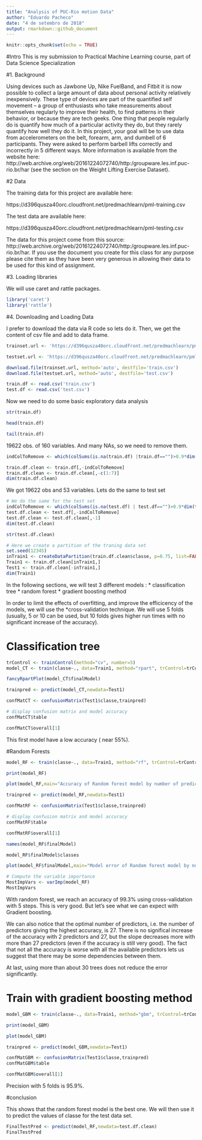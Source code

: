 ```yaml
---
title: "Analysis of PUC-Rio motion Data"
author: "Eduardo Pacheco"
date: "4 de setembro de 2018"
output: rmarkdown::github_document
---
```


```r
knitr::opts_chunk$set(echo = TRUE)
```
#Intro
This is my submission to Practical Machine Learning course, part of Data Science Specialization

#1. Background

Using devices such as Jawbone Up, Nike FuelBand, and Fitbit it is now possible to collect a large amount of data about personal activity relatively inexpensively. These type of devices are part of the quantified self movement – a group of enthusiasts who take measurements about themselves regularly to improve their health, to find patterns in their behavior, or because they are tech geeks. One thing that people regularly do is quantify how much of a particular activity they do, but they rarely quantify how well they do it. In this project, your goal will be to use data from accelerometers on the belt, forearm, arm, and dumbell of 6 participants. They were asked to perform barbell lifts correctly and incorrectly in 5 different ways. More information is available from the website here: http://web.archive.org/web/20161224072740/http:/groupware.les.inf.puc-rio.br/har (see the section on the Weight Lifting Exercise Dataset).


#2 Data

The training data for this project are available here:

https://d396qusza40orc.cloudfront.net/predmachlearn/pml-training.csv

The test data are available here:

https://d396qusza40orc.cloudfront.net/predmachlearn/pml-testing.csv

The data for this project come from this source: http://web.archive.org/web/20161224072740/http:/groupware.les.inf.puc-rio.br/har. If you use the document you create for this class for any purpose please cite them as they have been very generous in allowing their data to be used for this kind of assignment.

#3. Loading libraries

We will use caret and rattle packages.
```r
library('caret')
library('rattle')
```


#4. Downloading and Loading Data

I prefer to download the data via R code so lets do it. Then, we get the content of csv file and add to data frame.

```r
trainset.url <- 'https://d396qusza40orc.cloudfront.net/predmachlearn/pml-training.csv'

testset.url <- 'https://d396qusza40orc.cloudfront.net/predmachlearn/pml-testing.csv'

download.file(trainset.url, method='auto', destfile='train.csv')
download.file(testset.url, method='auto', destfile='test.csv')

train.df <- read.csv('train.csv')
test.df <- read.csv('test.csv')
```

Now we need to do some basic exploratory data analysis

```r
str(train.df)
```

```r
head(train.df)
```
```r
tail(train.df)
```


19622 obs. of  160 variables. And many NAs, so we need to remove them.
```r
indColToRemove <- which(colSums(is.na(train.df) |train.df=="")>0.9*dim(train.df)[1]) 

train.df.clean <- train.df[,-indColToRemove]
train.df.clean <- train.df.clean[,-c(1:7)]
dim(train.df.clean)
```
We got 19622 obs and 53 variables. Lets do the same to test set
```r
# We do the same for the test set
indColToRemove <- which(colSums(is.na(test.df) | test.df=="")>0.9*dim(test.df)[1]) 
test.df.clean <- test.df[,-indColToRemove]
test.df.clean <- test.df.clean[,-1]
dim(test.df.clean)
```


```r
str(test.df.clean)
```
```r
# Here we create a partition of the traning data set 
set.seed(12345)
inTrain1 <- createDataPartition(train.df.clean$classe, p=0.75, list=FALSE)
Train1 <- train.df.clean[inTrain1,]
Test1 <- train.df.clean[-inTrain1,]
dim(Train1)

```

In the following sections, we will test 3 different models : * classification tree * random forest * gradient boosting method

In order to limit the effects of overfitting, and improve the efficicency of the models, we will use the *cross-validation technique. We will use 5 folds (usually, 5 or 10 can be used, but 10 folds gives higher run times with no significant increase of the accuracy).

# Classification tree
```r
trControl <- trainControl(method="cv", number=5)
model_CT <- train(classe~., data=Train1, method="rpart", trControl=trControl)
```

```r
fancyRpartPlot(model_CT$finalModel)
```

```r
trainpred <- predict(model_CT,newdata=Test1)

confMatCT <- confusionMatrix(Test1$classe,trainpred)

# display confusion matrix and model accuracy
confMatCT$table
```

```r
confMatCT$overall[1]
```

This first model have a low accuracy ( near 55%).


#Random Forests

```r
model_RF <- train(classe~., data=Train1, method="rf", trControl=trControl, verbose=FALSE)
```
```r
print(model_RF)
```
```r
plot(model_RF,main="Accuracy of Random forest model by number of predictors")
```
```r
trainpred <- predict(model_RF,newdata=Test1)

confMatRF <- confusionMatrix(Test1$classe,trainpred)

# display confusion matrix and model accuracy
confMatRF$table
```
```r
confMatRF$overall[1]
```
```r
names(model_RF$finalModel)
```

```r
model_RF$finalModel$classes
```

```r
plot(model_RF$finalModel,main="Model error of Random forest model by number of trees")
```

```r
# Compute the variable importance 
MostImpVars <- varImp(model_RF)
MostImpVars
```
With random forest, we reach an accuracy of 99.3% using cross-validation with 5 steps. This is very good. But let’s see what we can expect with Gradient boosting.

We can also notice that the optimal number of predictors, i.e. the number of predictors giving the highest accuracy, is 27. There is no significal increase of the accuracy with 2 predictors and 27, but the slope decreases more with more than 27 predictors (even if the accuracy is still very good). The fact that not all the accuracy is worse with all the available predictors lets us suggest that there may be some dependencies between them.

At last, using more than about 30 trees does not reduce the error significantly.

# Train with gradient boosting method
```r
model_GBM <- train(classe~., data=Train1, method="gbm", trControl=trControl, verbose=FALSE)
```

```r
print(model_GBM)
```

```r
plot(model_GBM)
```

```r
trainpred <- predict(model_GBM,newdata=Test1)

confMatGBM <- confusionMatrix(Test1$classe,trainpred)
confMatGBM$table
```

```r
confMatGBM$overall[1]
```
Precision with 5 folds is 95.9%.

#conclusion

This shows that the random forest model is the best one. We will then use it to predict the values of classe for the test data set.
```r
FinalTestPred <- predict(model_RF,newdata=test.df.clean)
FinalTestPred
```

